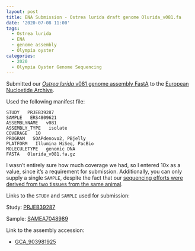 ```yaml
---
layout: post
title: ENA Submission - Ostrea lurida draft genome Olurida_v081.fa
date: '2020-07-08 11:00'
tags:
  - Ostrea lurida
  - ENA
  - genome assembly
  - Olympia oyster
categories:
  - 2020
  - Olympia Oyster Genome Sequencing
---
```

Submitted our [_Ostrea lurida_ v081 genome assembly FastA](https://github.com/RobertsLab/resources/wiki/Genomic-Resources#genome-1) to the [European Nucloetide Archive](https://www.ebi.ac.uk/ena).

Used the following manifest file:

```
STUDY   PRJEB39287
SAMPLE   ERS4809621
ASSEMBLYNAME   v081
ASSEMBLY_TYPE   isolate
COVERAGE   10
PROGRAM   SOAPdenovo2, PBjelly
PLATFORM   Illumina HiSeq, PacBio
MOLECULETYPE   genomic DNA
FASTA   Olurida_v081.fa.gz
```

I wasn't entirely sure how much coverage we had, so I entered 10x as a value, since it's a requirement for submission. Additionally, you can only supply a single `SAMPLE`, despite the fact that our [sequencing efforts were derived from two tissues from the same animal](https://robertslab.github.io/sams-notebook/2015/09/15/genomic-dna-isolation-olympia-oyster-adductor-musle-mantle-3.html).

Links to the `STUDY` and `SAMPLE` used for submission:

Study: [PRJEB39287](https://www.ebi.ac.uk/ena/browser/view/PRJEB39287)

Sample: [SAMEA7048989](https://www.ebi.ac.uk/ena/browser/view/SAMEA7048989)

Link to the assembly accession:

- [GCA_903981925](https://www.ebi.ac.uk/ena/data/view/GCA_903981925)
